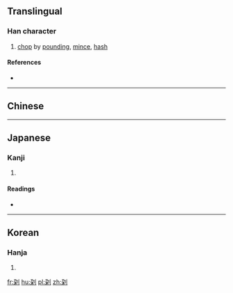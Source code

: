 {{also|剁}}

==Translingual==

===Han character===
{{Han char|rn=18|rad=刀|as=06|sn=8|four=|canj=NDLN|ids=⿰朶刂}}

# [[chop]] by [[pound]]ing, [[mince]], [[hash]]

====References====
* {{Han ref|kx=0138.430|dkj=01957|hdz=10338.021|uh=5234}}

----

==Chinese==
{{zh-see|剁|v}}

----

==Japanese==

===Kanji===
{{ja-kanji|grade=|rs=刀06}}

# {{defn|lang=ja|sort=刀06}}

====Readings====
* {{ja-readings|on=[[た]] (ta)|kun=[[きる]] (kiru)}}

----

==Korean==

===Hanja===
{{ko-hanja|hangeul=타|rv=ta|mr=t'a}}

# {{defn|lang=ko|sort=刀06}}

[[fr:刴]]
[[hu:刴]]
[[pl:刴]]
[[zh:刴]]